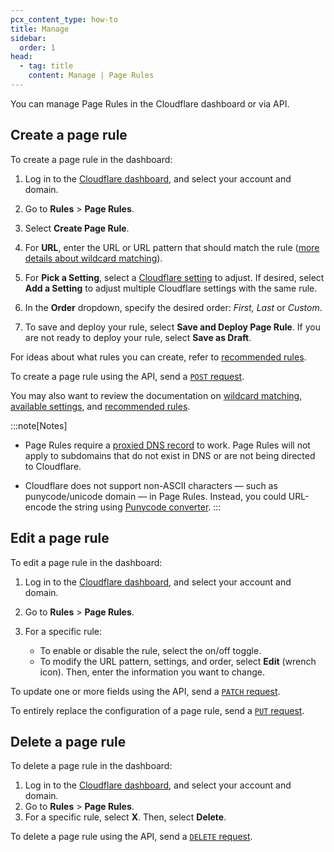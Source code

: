 ```yaml
---
pcx_content_type: how-to
title: Manage
sidebar:
  order: 1
head:
  - tag: title
    content: Manage | Page Rules
---
```



You can manage Page Rules in the Cloudflare dashboard or via API.

<Render file="page-rules-migration" />

## Create a page rule

<Tabs syncKey="dashPlusAPI"> <TabItem label="Dashboard">

To create a page rule in the dashboard:

1. Log in to the [Cloudflare dashboard](https://dash.cloudflare.com), and select your account and domain.
2. Go to **Rules** > **Page Rules**.
3. Select **Create Page Rule**.
4. For **URL**, enter the URL or URL pattern that should match the rule ([more details about wildcard matching](/rules/page-rules/reference/wildcard-matching/)).
5. For **Pick a Setting**, select a [Cloudflare setting](/rules/page-rules/reference/settings/) to adjust. If desired, select **Add a Setting** to adjust multiple Cloudflare settings with the same rule.
6. In the **Order** dropdown, specify the desired order: _First, Last_ or _Custom_.
7. To save and deploy your rule, select **Save and Deploy Page Rule**. If you are not ready to deploy your rule, select **Save as Draft**.

   <Render file="rules-creation-dash-dns-popup" />

For ideas about what rules you can create, refer to [recommended rules](/rules/page-rules/reference/recommended-rules/).

</TabItem> <TabItem label="API">

To create a page rule using the API, send a [`POST` request](/api/resources/page_rules/methods/create/).

You may also want to review the documentation on [wildcard matching](/rules/page-rules/reference/wildcard-matching/), [available settings](/rules/page-rules/reference/settings/), and [recommended rules](/rules/page-rules/reference/recommended-rules/).

</TabItem> </Tabs>

:::note[Notes]

- Page Rules require a [proxied DNS record](/dns/proxy-status/) to work. Page Rules will not apply to subdomains that do not exist in DNS or are not being directed to Cloudflare.

- Cloudflare does not support non-ASCII characters — such as punycode/unicode domain — in Page Rules. Instead, you could URL-encode the string using [Punycode converter](https://www.punycoder.com/).
  :::

## Edit a page rule

<Tabs syncKey="dashPlusAPI"> <TabItem label="Dashboard">

To edit a page rule in the dashboard:

1. Log in to the [Cloudflare dashboard](https://dash.cloudflare.com), and select your account and domain.
2. Go to **Rules** > **Page Rules**.
3. For a specific rule:

   - To enable or disable the rule, select the on/off toggle.
   - To modify the URL pattern, settings, and order, select **Edit** (wrench icon). Then, enter the information you want to change.

</TabItem> <TabItem label="API">

To update one or more fields using the API, send a [`PATCH` request](/api/resources/page_rules/methods/edit/).

To entirely replace the configuration of a page rule, send a [`PUT` request](/api/resources/page_rules/methods/update/).

</TabItem> </Tabs>

## Delete a page rule

<Tabs syncKey="dashPlusAPI"> <TabItem label="Dashboard">

To delete a page rule in the dashboard:

1. Log in to the [Cloudflare dashboard](https://dash.cloudflare.com), and select your account and domain.
2. Go to **Rules** > **Page Rules**.
3. For a specific rule, select **X**. Then, select **Delete**.

</TabItem> <TabItem label="API">

To delete a page rule using the API, send a [`DELETE` request](/api/resources/page_rules/methods/delete/).

</TabItem> </Tabs>
